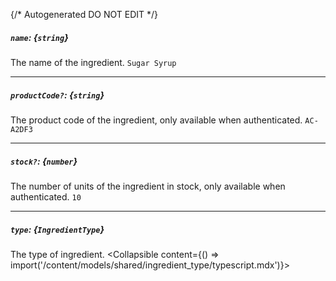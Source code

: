 {/* Autogenerated DO NOT EDIT  */}

##### `name`: *{`string`}*
The name of the ingredient.
`Sugar Syrup`

---
##### `productCode?`: *{`string`}*
The product code of the ingredient, only available when authenticated.
`AC-A2DF3`

---
##### `stock?`: *{`number`}*
The number of units of the ingredient in stock, only available when authenticated.
`10`

---
##### `type`: *{`IngredientType`}*
The type of ingredient.
<Collapsible content={() => import('/content/models/shared/ingredient_type/typescript.mdx')}>
</Collapsible>


